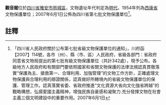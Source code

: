 {{Distinguish|觀音閣鎮}}
{{msg:四川省文物保護單位
|名稱 = 觀音閣
|編號 = ？
|圖片 = 
|級別 = S0
|分類 = 
|時代 = [[明代|明代]]
|地点 = [[西康省|西康省]][[雅安市|雅安市]]
|坐標 =
|登錄 = 1954年9月7日
}}
{{msg:四川省文物保護單位
|名稱 = 觀音閣
|編號 = 213
|圖片 = 
|級別 = S7
|分類 = 
|時代 = [[明代|明代]]
|地点 = [[四川省|四川省]][[雅安市|雅安市]][[雨城區|雨城區]]
|坐標 =
|登錄 = 2007年6月1日
}}
'''觀音閣'''位於[[四川省|四川省]][[雅安市|雅安市]][[雨城區|雨城區]]，文物遺址年代判定為[[明代|明代]]。1954年列為[[西康省|西康省]]文物保護單位；2007年6月1日公佈為四川省第七批文物保護單位<ref>「四川省人民政府關於公布第七批省級文物保護單位的通知」，川府函【2007】114號，各市（州）、縣（市、區）人民政府，省級各部門：省政府同意省文物局提出的第七批有級文物保護單位（共計342處），現予公布。各級地方人民政府和有關部門要依照國家和省關文物保護的法律法規認真貫徹落實“保護為主、搶救第一、合理利用、加強管理”的文物工作方針，正確處理文物保護與合理利用的辯證關係，認真做好所轄境內的省級文物保護單位的保護、管理工作。認真落實省委、省政府推進“文化資源大省向文化強省跨越”的戰略構想，弘揚愛國主義精神，增強民族自豪感和凝聚力.充分發揮文物在社會主義三個文明建設中的重要作用。2007年6月1日</ref>。
==註釋==
{{reflist}}
{{文物保護單位小作品}}
